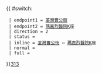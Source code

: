 {{ #switch: {{{format|}}}
  | endpoint1 = [[荃灣]][[曹公街]]
  | endpoint2 = [[瑪嘉烈醫院]]K座
  | direction = 2
  | status =
  | inline = [[荃灣]][[曹公街]] ↔ [[瑪嘉烈醫院]]K座
  | normal =
  | full =
}}<noinclude>[[category:新界專線小巴路線模板|313]]</noinclude>
